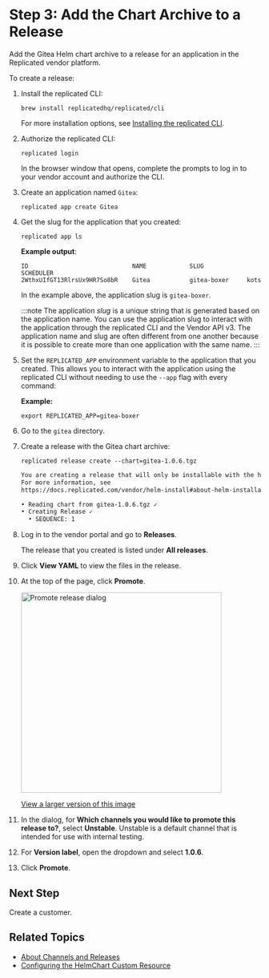 # Step 3: Add the Chart Archive to a Release

Add the Gitea Helm chart archive to a release for an application in the Replicated vendor platform.

To create a release:

1. Install the replicated CLI:

   ```
   brew install replicatedhq/replicated/cli
   ```
   For more installation options, see [Installing the replicated CLI](/reference/replicated-cli-installing).

1. Authorize the replicated CLI:

   ```
   replicated login
   ```
   In the browser window that opens, complete the prompts to log in to your vendor account and authorize the CLI.

1. Create an application named `Gitea`:

   ```
   replicated app create Gitea
   ```

1. Get the slug for the application that you created:

   ```
   replicated app ls
   ```
   **Example output**:
   ```
   ID                             NAME            SLUG            SCHEDULER
   2WthxUIfGT13RlrsUx9HR7So8bR    Gitea           gitea-boxer     kots
   ```
   In the example above, the application slug is `gitea-boxer`.

   :::note
   The application _slug_ is a unique string that is generated based on the application name. You can use the application slug to interact with the application through the replicated CLI and the Vendor API v3. The application name and slug are often different from one another because it is possible to create more than one application with the same name.
   :::

1. Set the `REPLICATED_APP` environment variable to the application that you created. This allows you to interact with the application using the replicated CLI without needing to use the `--app` flag with every command:

   **Example:**

   ```
   export REPLICATED_APP=gitea-boxer
   ```

1. Go to the `gitea` directory.

1. Create a release with the Gitea chart archive:

   ```
   replicated release create --chart=gitea-1.0.6.tgz
   ```
   ```bash
   You are creating a release that will only be installable with the helm CLI.
   For more information, see
   https://docs.replicated.com/vendor/helm-install#about-helm-installations-with-replicated

   • Reading chart from gitea-1.0.6.tgz ✓
   • Creating Release ✓
     • SEQUENCE: 1
   ```

1. Log in to the vendor portal and go to **Releases**.

    The release that you created is listed under **All releases**.

1. Click **View YAML** to view the files in the release.

1. At the top of the page, click **Promote**.

   <img alt="Promote release dialog" src="/images/release-promote.png" width="400px"/>

   [View a larger version of this image](/images/release-promote.png) 

1. In the dialog, for **Which channels you would like to promote this release to?**, select **Unstable**. Unstable is a default channel that is intended for use with internal testing.

1. For **Version label**, open the dropdown and select **1.0.6**.

1. Click **Promote**.


## Next Step

Create a customer.

## Related Topics

* [About Channels and Releases](/vendor/releases-about)
* [Configuring the HelmChart Custom Resource](/vendor/helm-native-v2-using)